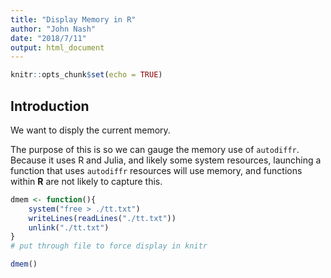 ```yaml
---
title: "Display Memory in R"
author: "John Nash"
date: "2018/7/11"
output: html_document
---
```


```r
knitr::opts_chunk$set(echo = TRUE)
```

## Introduction

We want to disply the current memory.

The purpose of this is so we can gauge the memory use of `autodiffr`. Because it
uses R and Julia, and likely some system resources, launching a function that
uses `autodiffr` resources will use memory, and functions within **R** are not
likely to capture this.

```r
dmem <- function(){ 
    system("free > ./tt.txt")
    writeLines(readLines("./tt.txt"))
    unlink("./tt.txt")
}
# put through file to force display in knitr

dmem()
```
